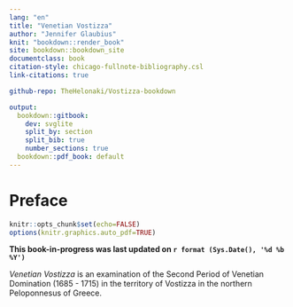 ```yaml
---
lang: "en"
title: "Venetian Vostizza"
author: "Jennifer Glaubius"
knit: "bookdown::render_book"
site: bookdown::bookdown_site
documentclass: book
citation-style: chicago-fullnote-bibliography.csl
link-citations: true

github-repo: TheHelonaki/Vostizza-bookdown

output:
  bookdown::gitbook:
    dev: svglite
    split_by: section
    split_bib: true
    number_sections: true
  bookdown::pdf_book: default
---
```


# Preface {-}

```r
knitr::opts_chunk$set(echo=FALSE)
options(knitr.graphics.auto_pdf=TRUE)
```

**This book-in-progress was last updated on `r format (Sys.Date(), '%d %b %Y')`**

*Venetian Vostizza* is an examination of the Second Period of Venetian Domination
(1685 - 1715) in the territory of Vostizza in the northern Peloponnesus of Greece.
